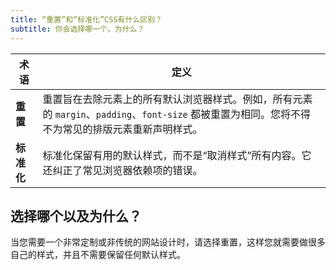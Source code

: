 ```yaml
---
title: “重置”和“标准化”CSS有什么区别？
subtitle: 你会选择哪一个，为什么？
---
```


| 术语 | 定义 |
| --- | --- |
| **重置** | 重置旨在去除元素上的所有默认浏览器样式。例如，所有元素的 `margin`、`padding`、`font-size` 都被重置为相同。您将不得不为常见的排版元素重新声明样式。 |
| **标准化** | 标准化保留有用的默认样式，而不是“取消样式”所有内容。它还纠正了常见浏览器依赖项的错误。 |

## 选择哪个以及为什么？

当您需要一个非常定制或非传统的网站设计时，请选择重置，这样您就需要做很多自己的样式，并且不需要保留任何默认样式。
